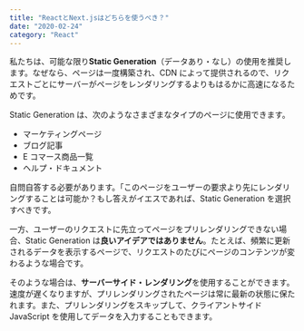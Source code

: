 ```yaml
---
title: "ReactとNext.jsはどちらを使うべき？"
date: "2020-02-24"
category: "React"
---
```


私たちは、可能な限り**Static Generation**（データあり・なし）の使用を推奨します。なぜなら、ページは一度構築され、CDN によって提供されるので、リクエストごとにサーバーがページをレンダリングするよりもはるかに高速になるためです。

Static Generation は、次のようなさまざまなタイプのページに使用できます。

- マーケティングページ
- ブログ記事
- E コマース商品一覧
- ヘルプ・ドキュメント

自問自答する必要があります。「このページをユーザーの要求より先にレンダリングすることは可能か？もし答えがイエスであれば、Static Generation を選択すべきです。

一方、ユーザーのリクエストに先立ってページをプリレンダリングできない場合、Static Generation は**良いアイデアではありません**。たとえば、頻繁に更新されるデータを表示するページで、リクエストのたびにページのコンテンツが変わるような場合です。

そのような場合は、**サーバーサイド・レンダリング**を使用することができます。速度が遅くなりますが、プリレンダリングされたページは常に最新の状態に保たれます。また、プリレンダリングをスキップして、クライアントサイド JavaScript を使用してデータを入力することもできます。
